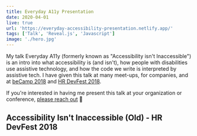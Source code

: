 ```yaml
---
title: Everyday A11y Presentation
date: 2020-04-01
live: true
url: 'https://everyday-accessibility-presentation.netlify.app/'
tags: ['Talk', 'Reveal.js', 'Javascript']
image: './hero.jpg'
---
```



My talk Everyday A11y (formerly known as "Accessibility isn't Inaccessible") is an intro into what accessibility is (and isn't), how people with disabilities use assistive technology, and how the code we write is interpreted by assistive tech. I have given this talk at many meet-ups, for companies, and at [beCamp 2018](https://2018.be.camp/) and [HR DevFest 2018](https://hrdevfest.org/speakers/).

If you're interested in having me present this talk at your organization or conference, [please reach out](/hire-me) 🌹

## Accessibility Isn't Inaccessible (Old) - HR DevFest 2018

<YouTubeEmbed youtubeId="a4vb5qeamOk" />

